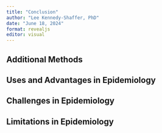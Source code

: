 ```yaml
---
title: "Conclusion"
author: "Lee Kennedy-Shaffer, PhD"
date: "June 18, 2024"
format: revealjs
editor: visual
---
```


## Additional Methods

## Uses and Advantages in Epidemiology

## Challenges in Epidemiology

## Limitations in Epidemiology
